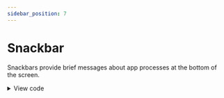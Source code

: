 ```yaml
---
sidebar_position: 7
---
```



# Snackbar

Snackbars provide brief messages about app processes at the bottom of the screen.

<Snackbar/>

<details>
    <summary>View code</summary>

```html
<div class="items-center pt-24 space-y-4">
          <div
            class="mx-2 sm:mx-auto max-w-sm  flex flex-row items-center justify-between bg-blue-200 p-3 text-sm leading-none font-medium rounded-xl whitespace-no-wrap">
            <div class="inline-flex items-center text-blue-500">
              <svg xmlns="http://www.w3.org/2000/svg" class="h-4 w-4 mr-2" viewBox="0 0 20 20" fill="currentColor">
                <path fill-rule="evenodd"
                  d="M18 10a8 8 0 11-16 0 8 8 0 0116 0zm-7-4a1 1 0 11-2 0 1 1 0 012 0zM9 9a1 1 0 000 2v3a1 1 0 001 1h1a1 1 0 100-2v-3a1 1 0 00-1-1H9z"
                  clip-rule="evenodd" />
              </svg>
              This is an info message!
            </div>
            <div class="text-blue-700 cursor-pointer hover:text-blue-800">
              Action(3s)
            </div>
          </div>
          <div
            class="mx-2 sm:mx-auto max-w-sm  flex flex-row items-center justify-between bg-green-200 p-3 text-sm leading-none font-medium rounded-xl whitespace-no-wrap">
            <div class="inline-flex items-center text-green-500">
              <svg xmlns="http://www.w3.org/2000/svg" class="h-4 w-4 mr-2" viewBox="0 0 20 20" fill="currentColor">
                <path fill-rule="evenodd"
                  d="M10 18a8 8 0 100-16 8 8 0 000 16zm3.707-9.293a1 1 0 00-1.414-1.414L9 10.586 7.707 9.293a1 1 0 00-1.414 1.414l2 2a1 1 0 001.414 0l4-4z"
                  clip-rule="evenodd" />
              </svg>
              This is a success message!
            </div>
            <div class="text-green-700 cursor-pointer hover:text-green-800">
              Action(3s)
            </div>
          </div>
          <div
            class="mx-2 sm:mx-auto max-w-sm  flex flex-row items-center justify-between bg-red-200 p-3 text-sm leading-none font-medium rounded-xl whitespace-no-wrap">
            <div class="inline-flex items-center text-red-500">
              <svg xmlns="http://www.w3.org/2000/svg" class="h-4 w-4 mr-2" viewBox="0 0 20 20" fill="currentColor">
                <path fill-rule="evenodd"
                  d="M10 18a8 8 0 100-16 8 8 0 000 16zM8.707 7.293a1 1 0 00-1.414 1.414L8.586 10l-1.293 1.293a1 1 0 101.414 1.414L10 11.414l1.293 1.293a1 1 0 001.414-1.414L11.414 10l1.293-1.293a1 1 0 00-1.414-1.414L10 8.586 8.707 7.293z"
                  clip-rule="evenodd" />
              </svg>
              This is a error message!
            </div>
            <div class="text-red-700 cursor-pointer hover:text-red-800">
              Action(3s)
            </div>
          </div>
        </div>
        <div class="items-center space-y-4 mt-14">
          <div
            class="mx-2 sm:mx-auto max-w-sm  flex flex-row items-center justify-between bg-gray-50 shadow-lg p-3 text-sm leading-none font-medium rounded-xl whitespace-no-wrap">
            <div class="inline-flex items-center text-blue-500">
              <svg xmlns="http://www.w3.org/2000/svg" class="h-4 w-4 mr-2" viewBox="0 0 20 20" fill="currentColor">
                <path fill-rule="evenodd"
                  d="M18 10a8 8 0 11-16 0 8 8 0 0116 0zm-7-4a1 1 0 11-2 0 1 1 0 012 0zM9 9a1 1 0 000 2v3a1 1 0 001 1h1a1 1 0 100-2v-3a1 1 0 00-1-1H9z"
                  clip-rule="evenodd" />
              </svg>
              This is an info message!
            </div>
            <div class="text-blue-700 cursor-pointer hover:text-blue-800">
              <span
                class="flex-shrink-0 inline-flex item-center justify-center border-l-2 border-t-2 border-blue-700 p-1 leading-none rounded-full">
                <svg xmlns="http://www.w3.org/2000/svg" class="h-4 w-4" viewBox="0 0 20 20" fill="currentColor">
                  <path fill-rule="evenodd"
                    d="M4.293 4.293a1 1 0 011.414 0L10 8.586l4.293-4.293a1 1 0 111.414 1.414L11.414 10l4.293 4.293a1 1 0 01-1.414 1.414L10 11.414l-4.293 4.293a1 1 0 01-1.414-1.414L8.586 10 4.293 5.707a1 1 0 010-1.414z"
                    clip-rule="evenodd" />
                </svg>
              </span>
            </div>
          </div>
          <div
            class="mx-2 sm:mx-auto max-w-sm  flex flex-row items-center justify-between bg-gray-50 shadow-lg p-3 text-sm leading-none font-medium rounded-xl whitespace-no-wrap">
            <div class="inline-flex items-center text-green-500">
              <svg xmlns="http://www.w3.org/2000/svg" class="h-4 w-4 mr-2" viewBox="0 0 20 20" fill="currentColor">
                <path fill-rule="evenodd"
                  d="M10 18a8 8 0 100-16 8 8 0 000 16zm3.707-9.293a1 1 0 00-1.414-1.414L9 10.586 7.707 9.293a1 1 0 00-1.414 1.414l2 2a1 1 0 001.414 0l4-4z"
                  clip-rule="evenodd" />
              </svg>
              This is a success message!
            </div>
            <div class="text-green-700 cursor-pointer hover:text-green-800">
              <span
                class="flex-shrink-0 inline-flex item-center justify-center border-l-2 border-t-2 border-green-700 p-1 leading-none rounded-full">
                <svg xmlns="http://www.w3.org/2000/svg" class="h-4 w-4" viewBox="0 0 20 20" fill="currentColor">
                  <path fill-rule="evenodd"
                    d="M4.293 4.293a1 1 0 011.414 0L10 8.586l4.293-4.293a1 1 0 111.414 1.414L11.414 10l4.293 4.293a1 1 0 01-1.414 1.414L10 11.414l-4.293 4.293a1 1 0 01-1.414-1.414L8.586 10 4.293 5.707a1 1 0 010-1.414z"
                    clip-rule="evenodd" />
                </svg>
              </span>
            </div>
          </div>
          <div
            class="mx-2 sm:mx-auto max-w-sm  flex flex-row items-center justify-between bg-gray-50 shadow-lg p-3 text-sm leading-none font-medium rounded-xl whitespace-no-wrap">
            <div class="inline-flex items-center text-red-500">
              <svg xmlns="http://www.w3.org/2000/svg" class="h-4 w-4 mr-2" viewBox="0 0 20 20" fill="currentColor">
                <path fill-rule="evenodd"
                  d="M10 18a8 8 0 100-16 8 8 0 000 16zM8.707 7.293a1 1 0 00-1.414 1.414L8.586 10l-1.293 1.293a1 1 0 101.414 1.414L10 11.414l1.293 1.293a1 1 0 001.414-1.414L11.414 10l1.293-1.293a1 1 0 00-1.414-1.414L10 8.586 8.707 7.293z"
                  clip-rule="evenodd" />
              </svg>
              This is a error message!
            </div>
            <div class="text-red-700 cursor-pointer hover:text-red-800">
              <span
                class="flex-shrink-0 inline-flex item-center justify-center border-l-2 border-t-2 border-red-700 p-1 leading-none rounded-full">
                <svg xmlns="http://www.w3.org/2000/svg" class="h-4 w-4" viewBox="0 0 20 20" fill="currentColor">
                  <path fill-rule="evenodd"
                    d="M4.293 4.293a1 1 0 011.414 0L10 8.586l4.293-4.293a1 1 0 111.414 1.414L11.414 10l4.293 4.293a1 1 0 01-1.414 1.414L10 11.414l-4.293 4.293a1 1 0 01-1.414-1.414L8.586 10 4.293 5.707a1 1 0 010-1.414z"
                    clip-rule="evenodd" />
                </svg>
              </span>
            </div>
          </div>
        </div>
```
</details>